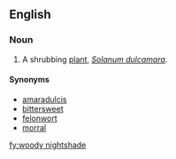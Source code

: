 ==English==
===Noun===
{{en-noun|sg=[[woody]] [[nightshade]]}}

# {{context|herbalism}} A shrubbing [[plant]], ''[[Solanum dulcamara]]''.

====Synonyms====
*[[amaradulcis]]
*[[bittersweet]]
*[[felonwort]]
*[[morral]]

[[fy:woody nightshade]]